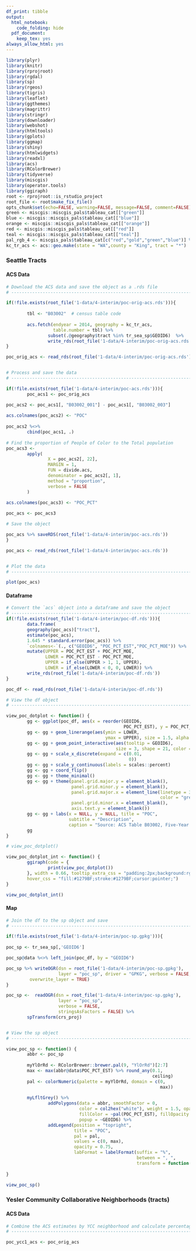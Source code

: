 ```yaml
---
df_print: tibble
output:
  html_notebook:
    code_folding: hide
  pdf_document:
    keep_tex: yes
always_allow_html: yes
---
```


```r
library(plyr)
library(knitr)
library(rprojroot)
library(rgdal)
library(sp)
library(rgeos)
library(tigris)
library(leaflet)
library(ggthemes)
library(magrittr)
library(stringr)
library(downloader)
library(webshot)
library(htmltools)
library(gplots)
library(ggmap)
library(shiny)
library(htmlwidgets)
library(readxl)
library(acs)
library(RColorBrewer)
library(tidyverse)
library(miscgis)
library(operator.tools)
library(ggiraph)
root <- rprojroot::is_rstudio_project
root_file <- root$make_fix_file()
opts_chunk$set(echo=FALSE, warning=FALSE, message=FALSE, comment=FALSE)
green <- miscgis::miscgis_pals$tableau_cat[["green"]]
blue <- miscgis::miscgis_pals$tableau_cat[["blue"]]
orange <- miscgis::miscgis_pals$tableau_cat[["orange"]]
red <- miscgis::miscgis_pals$tableau_cat[["red"]]
teal <- miscgis::miscgis_pals$tableau_cat[["teal"]]
pal_rgb_4 <- miscgis_pals$tableau_cat[c("red","gold","green","blue")] %>% unlist %>% palette()
kc_tr_acs <- acs::geo.make(state = "WA",county = "King", tract = "*") 
```

### Seattle Tracts
#### ACS Data
```r

# Download the ACS data and save the object as a .rds file
# -----------------------------------------------------------------------------

if(!file.exists(root_file('1-data/4-interim/poc-orig-acs.rds'))){
        
        tbl <- "B03002"  # census table code
        
        acs.fetch(endyear = 2014, geography = kc_tr_acs, 
                  table.number = tbl) %>%
                subset(.@geography$tract %in% tr_sea_sp$GEOID6)  %>% 
                write_rds(root_file('1-data/4-interim/poc-orig-acs.rds'))
}

poc_orig_acs <- read_rds(root_file('1-data/4-interim/poc-orig-acs.rds'))


# Process and save the data
# -----------------------------------------------------------------------------

if(!file.exists(root_file('1-data/4-interim/poc-acs.rds'))){
        poc_acs1 <- poc_orig_acs

poc_acs2 <- poc_acs1[, "B03002_001"] - poc_acs1[, "B03002_003"] 
                        
acs.colnames(poc_acs2) <- "POC"
                        
poc_acs2 %<>%
        cbind(poc_acs1, .)
                        
# Find the proportion of People of Color to the Total population
poc_acs3 <-  
        apply(
                X = poc_acs2[, 22],
                MARGIN = 1,
                FUN = divide.acs,
                denominator = poc_acs2[, 1],
                method = "proportion",
                verbose = FALSE
        ) 
                        
acs.colnames(poc_acs3) <- "POC_PCT"

poc_acs <- poc_acs3

# Save the object

poc_acs %>% saveRDS(root_file('1-data/4-interim/poc-acs.rds'))
}

poc_acs <- read_rds(root_file('1-data/4-interim/poc-acs.rds'))


# Plot the data
# -----------------------------------------------------------------------------

plot(poc_acs)

```

#### Dataframe
```r

# Convert the `acs` object into a dataframe and save the object
# -----------------------------------------------------------------------------
if(!file.exists(root_file('1-data/4-interim/poc-df.rds'))){
        data.frame(
        geography(poc_acs)["tract"], 
        estimate(poc_acs), 
        1.645 * standard.error(poc_acs)) %>% 
        `colnames<-`(., c("GEOID6", "POC_PCT_EST","POC_PCT_MOE")) %>% 
        mutate(UPPER = POC_PCT_EST + POC_PCT_MOE, 
               LOWER = POC_PCT_EST - POC_PCT_MOE, 
               UPPER = if_else(UPPER > 1, 1, UPPER), 
               LOWER = if_else(LOWER < 0, 0, LOWER)) %>% 
        write_rds(root_file('1-data/4-interim/poc-df.rds'))
}

poc_df <- read_rds(root_file('1-data/4-interim/poc-df.rds'))

# View the df object
# -----------------------------------------------------------------------------

view_poc_dotplot <- function() {
        gg <- ggplot(poc_df, aes(x = reorder(GEOID6, 
                                             POC_PCT_EST), y = POC_PCT_EST))
        gg <- gg + geom_linerange(aes(ymin = LOWER, 
                                      ymax = UPPER), size = 1.5, alpha = 0.25)
        gg <- gg + geom_point_interactive(aes(tooltip = GEOID6), 
                                          size = 3, shape = 21, color = "white", fill = "grey30")
        gg <- gg + scale_x_discrete(expand = c(0.01, 
                                               0))
        gg <- gg + scale_y_continuous(labels = scales::percent)
        gg <- gg + coord_flip()
        gg <- gg + theme_minimal()
        gg <- gg + theme(panel.grid.major.y = element_blank(), 
                         panel.grid.minor.y = element_blank(), 
                         panel.grid.major.x = element_line(linetype = 3, 
                                                           color = "grey30"), 
                         panel.grid.minor.x = element_blank(), 
                         axis.text.y = element_blank())
        gg <- gg + labs(x = NULL, y = NULL, title = "POC", 
                        subtitle = "Description", 
                        caption = "Source: ACS Table B03002, Five-Year Estimates (2010-2014)")
        gg
}

# view_poc_dotplot()

view_poc_dotplot_int <- function() {
        ggiraph(code = {
                print(view_poc_dotplot())
        }, width = 0.66, tooltip_extra_css = "padding:2px;background:rgba(70,70,70,0.1);color:black;border-radius:2px 2px 2px 2px;", 
        hover_css = "fill:#1279BF;stroke:#1279BF;cursor:pointer;")
}

view_poc_dotplot_int()

```

#### Map
```r

# Join the df to the sp object and save
# -----------------------------------------------------------------------------

if(!file.exists(root_file('1-data/4-interim/poc-sp.gpkg'))){
        
poc_sp <- tr_sea_sp[,'GEOID6']

poc_sp@data %<>% left_join(poc_df, by = "GEOID6")

poc_sp %>% writeOGR(dsn = root_file('1-data/4-interim/poc-sp.gpkg'),
                    layer = "poc_sp", driver = "GPKG", verbose = FALSE, 
         overwrite_layer = TRUE)
}

poc_sp <-  readOGR(dsn = root_file('1-data/4-interim/poc-sp.gpkg'),
                    layer = "poc_sp", 
                    verbose = FALSE, 
                    stringsAsFactors = FALSE) %>% 
        spTransform(crs_proj)


# View the sp object
# -----------------------------------------------------------------------------

view_poc_sp <- function() {
        abbr <- poc_sp
        
        myYlOrRd <- RColorBrewer::brewer.pal(9, "YlOrRd")[2:7]
        max <- max(abbr@data$POC_PCT_EST) %>% round_any(0.1, 
                                                        ceiling)
        pal <- colorNumeric(palette = myYlOrRd, domain = c(0, 
                                                           max))
        
        myLfltGrey() %>% 
                addPolygons(data = abbr, smoothFactor = 0, 
                            color = col2hex("white"), weight = 1.5, opacity = 0.5, 
                            fillColor = ~pal(POC_PCT_EST), fillOpacity = 0.75, 
                            popup = ~GEOID6) %>% 
                addLegend(position = "topright", 
                          title = "POC", 
                          pal = pal, 
                          values = c(0, max), 
                          opacity = 0.75, 
                          labFormat = labelFormat(suffix = "%", 
                                                  between = ", ",
                                                  transform = function(x) 100 * x))
        
}

view_poc_sp()

```

### Yesler Community Collaborative Neighborhoods (tracts)
#### ACS Data
```r

# Combine the ACS estimates by YCC neighborhood and calculate percentages
# -----------------------------------------------------------------------------

poc_ycc1_acs <- poc_orig_acs



```
